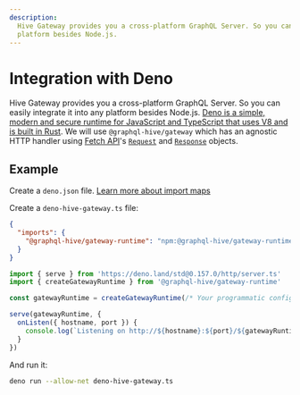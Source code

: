 ```yaml
---
description:
  Hive Gateway provides you a cross-platform GraphQL Server. So you can easily integrate it into any
  platform besides Node.js.
---
```



# Integration with Deno

Hive Gateway provides you a cross-platform GraphQL Server. So you can easily integrate it into any
platform besides Node.js.
[Deno is a simple, modern and secure runtime for JavaScript and TypeScript that uses V8 and is built in Rust](https://deno.land/).
We will use `@graphql-hive/gateway` which has an agnostic HTTP handler using
[Fetch API](https://developer.mozilla.org/en-US/docs/Web/API/Fetch_API/Using_Fetch)'s
[`Request`](https://developer.mozilla.org/en-US/docs/Web/API/Request) and
[`Response`](https://developer.mozilla.org/en-US/docs/Web/API/Response) objects.

## Example

Create a `deno.json` file.
[Learn more about import maps](https://deno.land/manual/basics/import_maps)

Create a `deno-hive-gateway.ts` file:

```json filename="deno.json" {3}
{
  "imports": {
    "@graphql-hive/gateway-runtime": "npm:@graphql-hive/gateway-runtime@latest"
  }
}
```

```ts filename="deno-hive-gateway.ts"
import { serve } from 'https://deno.land/std@0.157.0/http/server.ts'
import { createGatewayRuntime } from '@graphql-hive/gateway-runtime'

const gatewayRuntime = createGatewayRuntime(/* Your programmatic configuration */)

serve(gatewayRuntime, {
  onListen({ hostname, port }) {
    console.log(`Listening on http://${hostname}:${port}/${gatewayRuntime.graphqlEndpoint}`)
  }
})
```

And run it:

```bash
deno run --allow-net deno-hive-gateway.ts
```
